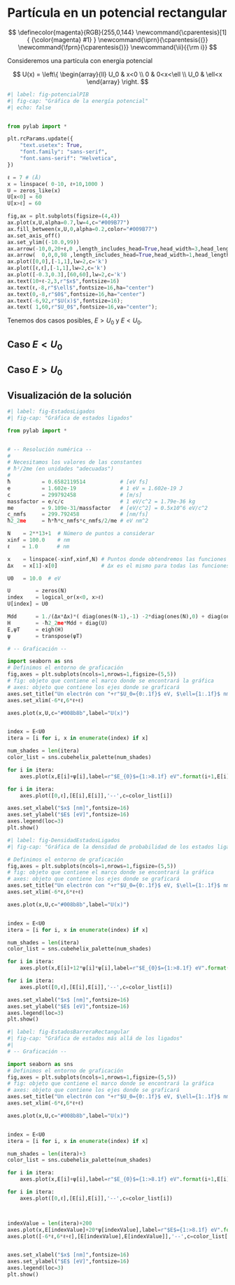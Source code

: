 # Partícula en un potencial rectangular

$$
\definecolor{magenta}{RGB}{255,0,144}
\newcommand{\cparentesis}[1]{ {\color{magenta} #1} }
\newcommand{\iprn}{\cparentesis{(}}
\newcommand{\fprn}{\cparentesis{)}}
\newcommand{\ii}{{\rm i}}
$$

Consideremos una partícula con energía potencial 

$$
U(x) = \left\{ \begin{array}{ll}
U_0 & x<0 \\
0   & 0<x<\ell \\
U_0 & \ell<x 
\end{array}
\right.
$$

```python
#| label: fig-potencialPIB
#| fig-cap: "Gráfica de la energía potencial"
#| echo: false


from pylab import *

plt.rcParams.update({
    "text.usetex": True,
    "font.family": "sans-serif",
    "font.sans-serif": "Helvetica",
})

ℓ = 7 # (Å)
x = linspace( 0-10, ℓ+10,1000 )
U = zeros_like(x)
U[x<0] = 60
U[x>ℓ] = 60

fig,ax = plt.subplots(figsize=(4,4))
ax.plot(x,U,alpha=0.7,lw=4,c="#009B77")
ax.fill_between(x,U,0,alpha=0.2,color="#009B77")
ax.set_axis_off()
ax.set_ylim((-10.0,99))
ax.arrow(-10,0,20+ℓ,0 ,length_includes_head=True,head_width=3,head_length=1,color='k' )
ax.arrow(  0,0,0,98 ,length_includes_head=True,head_width=1,head_length=3,color='k' )
ax.plot([0,0],[-1,1],lw=2,c='k')
ax.plot([ℓ,ℓ],[-1,1],lw=2,c='k')
ax.plot([-0.3,0.3],[60,60],lw=2,c='k')
ax.text(10+ℓ-2,3,r"$x$",fontsize=16)
ax.text(ℓ,-8,r"$\ell$",fontsize=16,ha="center")
ax.text(0,-8,r"$0$",fontsize=16,ha="center")
ax.text(-6,92,r"$U(x)$",fontsize=16);
ax.text( 1,60,r"$U_0$",fontsize=16,va="center");

```


Tenemos dos casos posibles, $E>U_0$ y $E<U_0$.

## Caso $E<U_0$

## Caso $E>U_0$

## Visualización de la solución

```python
#| label: fig-EstadosLigados
#| fig-cap: "Gráfica de estados ligados" 

from pylab import *


# -- Resolución numérica --
#
# Necesitamos los valores de las constantes
# ħ²/2me (en unidades "adecuadas")
#
ħ          = 0.6582119514           # [eV fs]
e          = 1.602e-19              # 1 eV = 1.602e-19 J
c          = 299792458              # [m/s]
massfactor = e/c/c                  # 1 eV/c^2 = 1.79e-36 kg
me         = 9.109e-31/massfactor   # [eV/c^2] = 0.5x10^6 eV/c^2
c_nmfs     = 299.792458             # [nm/fs]
ħ2_2me     = ħ*ħ*c_nmfs*c_nmfs/2/me # eV nm^2

N    = 2**13+1  # Número de puntos a considerar
xinf = 100.0    # nm
ℓ    = 1.0      # nm

x    = linspace(-xinf,xinf,N) # Puntos donde obtendremos las funciones
Δx   = x[1]-x[0]              # Δx es el mismo para todas las funciones

U0   = 10.0  # eV

U        = zeros(N)
index    = logical_or(x<0, x>ℓ)
U[index] = U0

Mdd      = 1./(Δx*Δx)*( diag(ones(N-1),-1) -2*diag(ones(N),0) + diag(ones(N-1),1))
H        = -ħ2_2me*Mdd + diag(U)
E,ψT     = eigh(H)
ψ        = transpose(ψT)

# -- Graficación --

import seaborn as sns
# Definimos el entorno de graficación
fig,axes = plt.subplots(ncols=1,nrows=1,figsize=(5,5))
# fig: objeto que contiene el marco donde se encontrará la gráfica
# axes: objeto que contiene los ejes donde se graficará
axes.set_title("Un electrón con "+r"$U_0={0:.1f}$ eV, $\ell={1:.1f}$ nm".format(U0,ℓ))
axes.set_xlim(-6*ℓ,6*ℓ+ℓ)

axes.plot(x,U,c="#008b8b",label="U(x)")


index = E<U0
itera = [i for i, x in enumerate(index) if x]

num_shades = len(itera)
color_list = sns.cubehelix_palette(num_shades)

for i in itera:
    axes.plot(x,E[i]+ψ[i],label=r"$E_{0}$={1:>8.1f} eV".format(i+1,E[i]),c=color_list[i])

for i in itera:
    axes.plot([0,ℓ],[E[i],E[i]],'--',c=color_list[i])

axes.set_xlabel("$x$ [nm]",fontsize=16)
axes.set_ylabel("$E$ [eV]",fontsize=16)
axes.legend(loc=3)
plt.show()

```


```python
#| label: fig-DensidadEstadosLigados
#| fig-cap: "Gráfica de la densidad de probabilidad de los estados ligados" 

# Definimos el entorno de graficación
fig,axes = plt.subplots(ncols=1,nrows=1,figsize=(5,5))
# fig: objeto que contiene el marco donde se encontrará la gráfica
# axes: objeto que contiene los ejes donde se graficará
axes.set_title("Un electrón con "+r"$U_0={0:.1f}$ eV, $\ell={1:.1f}$ nm".format(U0,ℓ))
axes.set_xlim(-6*ℓ,6*ℓ+ℓ)

axes.plot(x,U,c="#008b8b",label="U(x)")


index = E<U0
itera = [i for i, x in enumerate(index) if x]

num_shades = len(itera)
color_list = sns.cubehelix_palette(num_shades)

for i in itera:
    axes.plot(x,E[i]+12*ψ[i]*ψ[i],label=r"$E_{0}$={1:>8.1f} eV".format(i+1,E[i]),c=color_list[i],lw=1.0)

for i in itera:
    axes.plot([0,ℓ],[E[i],E[i]],'--',c=color_list[i])

axes.set_xlabel("$x$ [nm]",fontsize=16)
axes.set_ylabel("$E$ [eV]",fontsize=16)
axes.legend(loc=3)
plt.show()

```


```python
#| label: fig-EstadosBarreraRectangular
#| fig-cap: "Gráfica de estados más allá de los ligados" 
#| 
# -- Graficación --

import seaborn as sns
# Definimos el entorno de graficación
fig,axes = plt.subplots(ncols=1,nrows=1,figsize=(5,5))
# fig: objeto que contiene el marco donde se encontrará la gráfica
# axes: objeto que contiene los ejes donde se graficará
axes.set_title("Un electrón con "+r"$U_0={0:.1f}$ eV, $\ell={1:.1f}$ nm".format(U0,ℓ))
axes.set_xlim(-6*ℓ,6*ℓ+ℓ)

axes.plot(x,U,c="#008b8b",label="U(x)")


index = E<U0
itera = [i for i, x in enumerate(index) if x]

num_shades = len(itera)+3
color_list = sns.cubehelix_palette(num_shades)

for i in itera:
    axes.plot(x,E[i]+ψ[i],label=r"$E_{0}$={1:>8.1f} eV".format(i+1,E[i]),c=color_list[i])

for i in itera:
    axes.plot([0,ℓ],[E[i],E[i]],'--',c=color_list[i])



indexValue = len(itera)+200
axes.plot(x,E[indexValue]+20*ψ[indexValue],label=r"$E$={1:>8.1f} eV".format(indexValue+1,E[indexValue]),c=color_list[-1],lw=1.0)
axes.plot([-6*ℓ,6*ℓ+ℓ],[E[indexValue],E[indexValue]],'--',c=color_list[-1],alpha=0.5)


axes.set_xlabel("$x$ [nm]",fontsize=16)
axes.set_ylabel("$E$ [eV]",fontsize=16)
axes.legend(loc=3)
plt.show()


```



